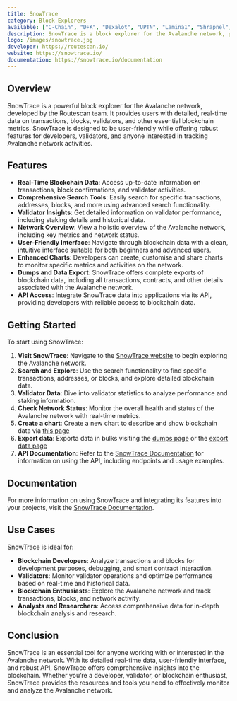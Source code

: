 ```yaml
---
title: SnowTrace
category: Block Explorers
available: ["C-Chain", "DFK", "Dexalot", "UPTN", "Lamina1", "Shrapnel", "XANA-CHAIN", "Playdapp", "Meld", "Beam", "PLAYA3ULL Games", "DOS", "Numbers", "StraitsX"]
description: SnowTrace is a block explorer for the Avalanche network, providing real-time data on transactions, blocks, validators, and more.
logo: /images/snowtrace.jpg
developer: https://routescan.io/
website: https://snowtrace.io/
documentation: https://snowtrace.io/documentation
---
```


## Overview

SnowTrace is a powerful block explorer for the Avalanche network, developed by the Routescan team. It provides users with detailed, real-time data on transactions, blocks, validators, and other essential blockchain metrics. SnowTrace is designed to be user-friendly while offering robust features for developers, validators, and anyone interested in tracking Avalanche network activities.

## Features

- **Real-Time Blockchain Data**: Access up-to-date information on transactions, block confirmations, and validator activities.
- **Comprehensive Search Tools**: Easily search for specific transactions, addresses, blocks, and more using advanced search functionality.
- **Validator Insights**: Get detailed information on validator performance, including staking details and historical data.
- **Network Overview**: View a holistic overview of the Avalanche network, including key metrics and network status.
- **User-Friendly Interface**: Navigate through blockchain data with a clean, intuitive interface suitable for both beginners and advanced users.
- **Enhanced Charts**: Developers can create, customise and share charts to monitor specific metrics and activities on the network.
- **Dumps and Data Export**: SnowTrace offers complete exports of blockchain data, including all transactions, contracts, and other details associated with the Avalanche network. 
- **API Access**: Integrate SnowTrace data into applications via its API, providing developers with reliable access to blockchain data.

## Getting Started

To start using SnowTrace:

1. **Visit SnowTrace**: Navigate to the [SnowTrace website](https://snowtrace.io/) to begin exploring the Avalanche network.
2. **Search and Explore**: Use the search functionality to find specific transactions, addresses, or blocks, and explore detailed blockchain data.
3. **Validator Data**: Dive into validator statistics to analyze performance and staking information.
4. **Check Network Status**: Monitor the overall health and status of the Avalanche network with real-time metrics.
5. **Create a chart**: Create a new chart to describe and show blockchain data via [this page](https://snowtrace.io/chart?id=new)
6. **Export data**: Exporta data in bulks visiting the [dumps page](https://snowtrace.io/dumps) or the [export data page](https://snowtrace.io/exportdata)
5. **API Documentation**: Refer to the [SnowTrace Documentation](https://snowtrace.io/documentation) for information on using the API, including endpoints and usage examples.

## Documentation

For more information on using SnowTrace and integrating its features into your projects, visit the [SnowTrace Documentation](https://snowtrace.io/documentation).

## Use Cases

SnowTrace is ideal for:

- **Blockchain Developers**: Analyze transactions and blocks for development purposes, debugging, and smart contract interaction.
- **Validators**: Monitor validator operations and optimize performance based on real-time and historical data.
- **Blockchain Enthusiasts**: Explore the Avalanche network and track transactions, blocks, and network activity.
- **Analysts and Researchers**: Access comprehensive data for in-depth blockchain analysis and research.

## Conclusion

SnowTrace is an essential tool for anyone working with or interested in the Avalanche network. With its detailed real-time data, user-friendly interface, and robust API, SnowTrace offers comprehensive insights into the blockchain. Whether you’re a developer, validator, or blockchain enthusiast, SnowTrace provides the resources and tools you need to effectively monitor and analyze the Avalanche network.


